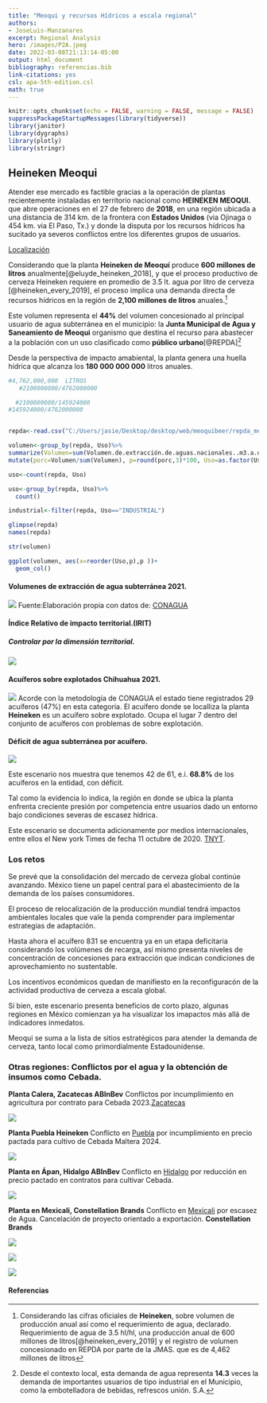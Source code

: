 ```yaml
---
title: "Meoqui y recursos Hídricos a escala regional"
authors:
- JoseLuis-Manzanares 
excerpt: Regional Analysis  
hero: /images/P2A.jpeg
date: 2022-03-08T21:13:14-05:00
output: html_document
bibliography: referencias.bib
link-citations: yes
csl: apa-5th-edition.csl
math: true
---
```



```r
knitr::opts_chunk$set(echo = FALSE, warning = FALSE, message = FALSE)
suppressPackageStartupMessages(library(tidyverse))
library(janitor)
library(dygraphs)
library(plotly)
library(stringr)
```

## Heineken Meoqui


Atender ese mercado es factible gracias a la operación de plantas recientemente instaladas en territorio nacional como **HEINEKEN MEOQUI.** que abre operaciones en el 27 de febrero de **2018**, en una región ubicada a una distancia de 314 km.  de la frontera con **Estados Unidos** (via Ojinaga o 454 km. via El Paso, Tx.) y donde la disputa por los recursos hídricos ha sucitado ya severos conflictos entre los diferentes grupos de usuarios. 

[Localización](https://www.google.com.mx/maps/place/Heineken/@28.4489081,-105.5401969,10z/data=!4m5!3m4!1s0x86eb13d5385f30af:0x73e0537cafaa6c6c!8m2!3d28.2918225!4d-105.5095124)

Considerando que la planta  **Heineken de Meoquí** produce  **600 millones de litros** anualmente[@eluyde_heineken_2018], y que el proceso productivo de cerveza  Heineken requiere en promedio de 3.5 lt. agua por litro de cerveza  [@heineken_every_2019], 
el proceso implica una demanda directa de recursos hídricos en la región de **2,100 millones de litros** anuales.^[ Considerando las cifras oficiales de **Heineken**, sobre volumen de producción anual así como el requerimiento de agua, declarado. Requerimiento de agua de 3.5 hl/hl,  una producción anual de 600 millones de litros[@heineken_every_2019] y el registro de volumen concesionado  en REPDA por parte de la JMAS. que es de 4,462 millones de litros]  

Este volumen representa el **44%** del volumen concesionado al principal usuario de agua subterránea en el municipio: la **Junta Municipal de Agua y Saneamiento de Meoqui**  organismo que destina el recurso para abastecer a la población con un uso clasificado como **público urbano**[@REPDA]^[
Desde el contexto local, esta demanda de agua representa **14.3** veces la demanda de importantes usuarios de tipo industrial en el Municipio, como la embotelladora de bebidas, refrescos unión. S.A.]

Desde la perspectiva de impacto amabiental, la planta genera una huella hídrica que alcanza los **180 000 000 000** litros anuales. 
 

```r


#4,762,000,000  LITROS
   #2100000000/4762000000 

  #2100000000/145924000
#145924000/4762000000


repda<-read.csv("C:/Users/jasie/Desktop/desktop/web/meoquibeer/repda_meoqui.csv", fileEncoding = "Latin1")

volumen<-group_by(repda, Uso)%>%
summarize(Volumen=sum(Volumen.de.extracción.de.aguas.nacionales..m3.a.o.))%>%
mutate(porc=Volumen/sum(Volumen), p=round(porc,3)*100, Uso=as.factor(Uso) )

uso<-count(repda, Uso)

uso<-group_by(repda, Uso)%>%
  count()

industrial<-filter(repda, Uso=="INDUSTRIAL")

glimpse(repda)
names(repda)

str(volumen)

```

```r
ggplot(volumen, aes(x=reorder(Uso,p),p ))+
  geom_col()
```



#### Volumenes de extracción de agua subterránea 2021.
![](/images/extract2021.jpg)
Fuente:Elaboración propia con datos de: [CONAGUA](http://sina.conagua.gob.mx/sina/tema.php?tema=acuiferos&ver=reporte&o=1&n=nacional)

#### Índice Relativo de impacto territorial.(IRIT)
##### Controlar por la dimensión territorial.

![](/images/irit2021.jpg)

#### Acuíferos sobre explotados Chihuahua 2021.

![](/images/sobrexxx.jpg)
Acorde con la metodología de CONAGUA  el estado tiene registrados 29 acuíferos (47%) en esta categoria. El acuífero donde se localliza la planta **Heineken** es un acuífero sobre explotado. Ocupa el lugar 7 dentro del conjunto de acuíferos con problemas de sobre explotación.



#### Déficit de agua subterránea por acuífero.
![](/images/disp.jpg)

Este escenario nos muestra que tenemos 42  de 61, e.i. **68.8%** de los acuíferos en la entidad,  con déficit.


Tal como la evidencia lo indica, la región en donde se ubica la planta enfrenta creciente presión por competencia entre usuarios dado un entorno bajo condiciones severas de escasez hídrica.

Este escenario se documenta adicionamente por medios internacionales, entre ellos el New york Times de fecha 11 octubre de 2020. [TNYT](https://www.nytimes.com/es/2020/10/14/espanol/america-latina/chihuahua-mexico-pago-agua.html).

### Los retos


Se prevé que la consolidación del mercado de cerveza global continúe avanzando. México tiene un papel central para el abastecimiento de la demanda de los paises consumidores.

El proceso de relocalización de la producción mundial tendrá impactos ambientales locales que vale la penda comprender para implementar estrategias de adaptación. 

Hasta ahora el acuífero 831  se encuentra ya en un etapa deficitaria considerando los volúmenes de recarga, así mismo presenta  niveles de concentración de concesiones para extracción que indican condiciones de aprovechamiento no sustentable.

Los incentivos económicos quedan de manifiesto en la reconfiguracón de la actividad productiva de cerveza a escala global. 

Si bien,  este escenario presenta beneficios de corto plazo, algunas regiones en México  comienzan ya ha visualizar los imapactos más allá de indicadores inmedatos. 

Meoqui se suma a la lista de sitios estratégicos para atender la demanda de cerveza, tanto local como primordialmente Estadounidense.   


### Otras regiones: Conflictos por el agua y la obtención de insumos como Cebada.



**Planta Calera, Zacatecas ABInBev**
Conflictos por incumplimiento en agricultura por contrato para Cebada 2023.[Zacatecas](https://www.jornada.com.mx/2023/11/28/estados/028n1est)

![](/images/zcebada2.jpg)

**Planta Puebla Heineken**
Conflicto en [Puebla](https://www.jornada.com.mx/2024/09/19/estados/030n1est) por incumplimiento en precio pactada para cultivo de Cebada Maltera  2024. 

![](/images/Puebla2.jpg)



**Planta en Ápan, Hidalgo ABInBev**
Conflicto en [Hidalgo](https://www.jornada.com.mx/2023/05/18/estados/029n1est) por reducción en precio pactado en contratos para cultivar Cebada.


![](/images/hidalgo.jpg)


**Planta en Mexicali, Constellation Brands**
Conflicto en [Mexicali](https://elpais.com/mexico/2023-05-05/de-los-valles-de-mexicali-a-las-costas-de-veracruz-la-travesia-de-la-cervecera-constellation-brands-para-construir-una-nueva-planta-en-mexico.html) por escasez de Agua. Cancelación de proyecto orientado a exportación.  **Constellation Brands**


![](/images/mexicali.jpg)

![](/images/qr.png)

![](/images/gracias2.png)

#### Referencias